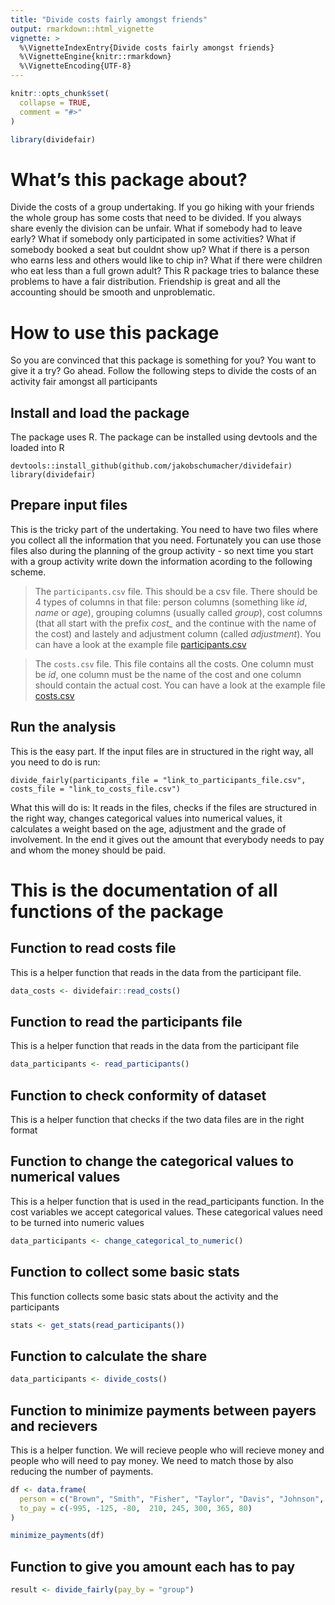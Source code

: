 ```yaml
---
title: "Divide costs fairly amongst friends"
output: rmarkdown::html_vignette
vignette: >
  %\VignetteIndexEntry{Divide costs fairly amongst friends}
  %\VignetteEngine{knitr::rmarkdown}
  %\VignetteEncoding{UTF-8}
---
```


```r
knitr::opts_chunk$set(
  collapse = TRUE,
  comment = "#>"
)
```

```r
library(dividefair)
```

<!-- WARNING - This vignette is generated by {fusen} from dev/flat_money_transfer.Rmd: do not edit by hand -->


# What's this package about? 
Divide the costs of a group undertaking. If you go hiking with your friends the whole group has some costs that need to be divided. If you always share evenly the division can be unfair. What if somebody had to leave early? What if somebody only participated in some activities? What if somebody booked a seat but couldnt show up? What if there is a person who earns less and others would like to chip in? What if there were children who eat less than a full grown adult? This R package tries to balance these problems to have a fair distribution. Friendship is great and all the accounting should be smooth and unproblematic. 

# How to use this package
So you are convinced that this package is something for you? You want to give it a try? Go ahead. Follow the following steps to divide the costs of an activity fair amongst all participants

## Install and load the package
The package uses R. The package can be installed using devtools and the loaded into R

```
devtools::install_github(github.com/jakobschumacher/dividefair)
library(dividefair)
```

## Prepare input files
This is the tricky part of the undertaking. You need to have two files where you collect all the information that you need. Fortunately you can use those files also during the planning of the group activity - so next time you start with a group activity write down the information acording to the following scheme. 

> The `participants.csv` file. This should be a csv file. There should be 4 types of columns in that file: person columns (something like *id*, *name* or *age*), grouping columns (usually called *group*), cost columns (that all start with the prefix *cost_* and the continue with the name of the cost) and lastely and adjustment column (called *adjustment*). You can have a look at the example file [participants.csv](inst/participants.csv)

> The `costs.csv` file. This file contains all the costs. One column must be *id*, one column must be the name of the cost and one column should contain the actual cost. You can have a look at the example file [costs.csv](inst/costs.csv)

## Run the analysis
This is the easy part. If the input files are in structured in the right way, all you need to do is run:

```
divide_fairly(participants_file = "link_to_participants_file.csv", costs_file = "link_to_costs_file.csv")
```

What this will do is: It reads in the files, checks if the files are structured in the right way, changes categorical values into numerical values, it calculates a weight based on the age, adjustment and the grade of involvement. In the end it gives out the amount that everybody needs to pay and whom the money should be paid.


# This is the documentation of all functions of the package


## Function to read costs file
This is a helper function that reads in the data from the participant file.

```r
data_costs <- dividefair::read_costs()
```





## Function to read the participants file
This is a helper function that reads in the data from the participant file

```r
data_participants <- read_participants()

```




## Function to check conformity of dataset
This is a helper function that checks if the two data files are in the right format


## Function to change the categorical values to numerical values 
This is a helper function that is used in the read_participants function. In the cost variables we accept categorical values. These categorical values need to be turned into numeric values 

```r
data_participants <- change_categorical_to_numeric()
```








## Function to collect some basic stats 
This function collects some basic stats about the activity and the participants

```r
stats <- get_stats(read_participants())

```



## Function to calculate the share

```r
data_participants <- divide_costs()
```




## Function to minimize payments between payers and recievers
This is a helper function. We will recieve people who will recieve money and people who will need to pay money. We need to match those by also reducing the number of payments. 

```r

df <- data.frame(
  person = c("Brown", "Smith", "Fisher", "Taylor", "Davis", "Johnson", "Wilson", "ORally"),
  to_pay = c(-995, -125, -80,  210, 245, 300, 365, 80)
)

minimize_payments(df)

```




## Function to give you amount each has to pay

```r
result <- divide_fairly(pay_by = "group")
```



